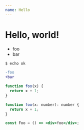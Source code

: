 ```yaml
---
name: Hello
---
```


# Hello, world!

- foo
- bar

```sh
$ echo ok
```

```diff
-foo
+bar
```

```js
function foo(x) {
  return x + 1;
}
```

```js
function foo(x: number): number {
  return x + 1;
}
```

```jsx
const Foo = () => <div>foo</div>;
```
